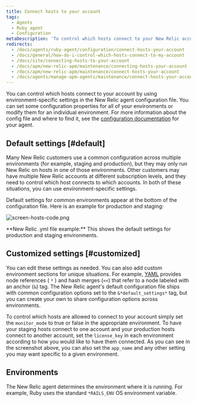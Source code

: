 ```yaml
---
title: Connect hosts to your account
tags:
  - Agents
  - Ruby agent
  - Configuration
metaDescription: 'To control which hosts connect to your New Relic account, use environment-specific settings in your Ruby agent''s config file.'
redirects:
  - /docs/agents/ruby-agent/configuration/connect-hosts-your-account
  - /docs/general/how-do-i-control-which-hosts-connect-to-my-account
  - /docs/site/connecting-hosts-to-your-account
  - /docs/apm/new-relic-apm/maintenance/connecting-hosts-your-account
  - /docs/apm/new-relic-apm/maintenance/connect-hosts-your-account
  - /docs/agents/manage-apm-agents/maintenance/connect-hosts-your-account
---
```



You can control which hosts connect to your account by using environment-specific settings in the New Relic agent configuration file. You can set some configuration properties for all of your environments or modify them for an individual environment. For more information about the config file and where to find it, see the [configuration documentation](/docs/site/configuring-the-agent) for your agent.

## Default settings [#default]

Many New Relic customers use a common configuration across multiple environments (for example, staging and production), but they may only run New Relic on hosts in one of those environments. Other customers may have multiple New Relic accounts at different subscription levels, and they need to control which host connects to which accounts. In both of these situations, you can use environment-specific settings.

Default settings for common environments appear at the bottom of the configuration file. Here is an example for production and staging:

<img
  title="screen-hosts-code.png"
  alt="screen-hosts-code.png"
  src={screenHostsCode}
/>

<figcaption>
  **New Relic .yml file example:** This shows the default settings for production and staging environments.
</figcaption>

## Customized settings [#customized]

You can edit these settings as needed. You can also add custom environment sections for unique situations. For example, [YAML](http://en.wikipedia.org/wiki/YAML%23Data_merge_and_references "Link opens in a new window") provides node references ( `*` ) and hash merges (`<<`) that refer to a node labeled with an anchor (`&`) tag. The New Relic agent's default configuration file ships with common configuration options set to the `&*default_settings*` tag, but you can create your own to share configuration options across environments.

To control which hosts are allowed to connect to your account simply set the `monitor_mode` to true or false in the appropriate environment. To have your staging hosts connect to one account and your production hosts connect to another account, set the `license_key` in each environment according to how you would like to have them connected. As you can see in the screenshot above, you can also set the `app_name` and any other setting you may want specific to a given environment.

## Environments

The New Relic agent determines the environment where it is running. For example, Ruby uses the standard `*RAILS_ENV` OS environment variable.
